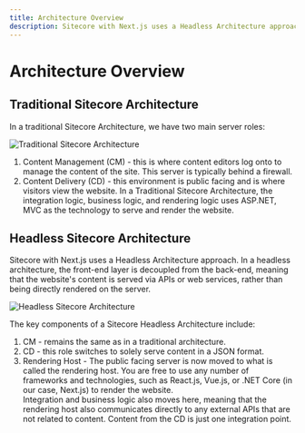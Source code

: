 ```yaml
---
title: Architecture Overview
description: Sitecore with Next.js uses a Headless Architecture approach. In a headless architecture, the front-end layer is decoupled from the back-end, meaning that the website's content is served via APIs or web services, rather than being directly rendered on the server. 
---
```

# Architecture Overview

## Traditional Sitecore Architecture
In a traditional Sitecore Architecture, we have two main server roles:

![Traditional Sitecore Architecture](../public/images/architecture/traditional-sitecore-architecture.png)

1. Content Management (CM) - this is where content editors log onto to manage the content of the site. This server is typically behind a firewall.
1. Content Delivery (CD) - this environment is public facing and is where visitors view the website. In a Traditional Sitecore Architecture, the integration logic, business logic, and rendering logic
uses ASP.NET, MVC as the technology to serve and render the website.

## Headless Sitecore Architecture
Sitecore with Next.js uses a Headless Architecture approach. In a headless architecture, the front-end layer is decoupled from the back-end, meaning that the website's content is served via APIs or web services,
rather than being directly rendered on the server. 
  
![Headless Sitecore Architecture](../public/images/architecture/headless-sitecore-architecture.png)

The key components of a Sitecore Headless Architecture include:

1. CM - remains the same as in a traditional architecture.
1. CD - this role switches to solely serve content in a JSON format.
1. Rendering Host - The public facing server is now moved to what is called the rendering host. You are free to use any number of frameworks and technologies, such as React.js, Vue.js, or .NET Core (in our case, Next.js) to render the website.  
  Integration and business logic also moves here, meaning that the rendering host also communicates directly to any external APIs that are not related to content. Content from the CD is just one integration point.